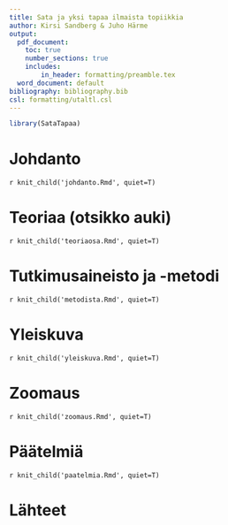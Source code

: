 ```yaml
---
title: Sata ja yksi tapaa ilmaista topiikkia
author: Kirsi Sandberg & Juho Härme
output:
  pdf_document: 
    toc: true
    number_sections: true
    includes:
        in_header: formatting/preamble.tex
  word_document: default
bibliography: bibliography.bib
csl: formatting/utaltl.csl
---
```



```r

library(SataTapaa)

```

# Johdanto

`r knit_child('johdanto.Rmd', quiet=T)`

# Teoriaa (otsikko auki)

`r knit_child('teoriaosa.Rmd', quiet=T)`

# Tutkimusaineisto ja -metodi

`r knit_child('metodista.Rmd', quiet=T)`

# Yleiskuva

`r knit_child('yleiskuva.Rmd', quiet=T)`

# Zoomaus

`r knit_child('zoomaus.Rmd', quiet=T)`

# Päätelmiä

`r knit_child('paatelmia.Rmd', quiet=T)`

# Lähteet
